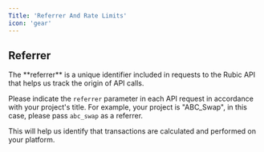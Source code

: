 ```yaml
---
Title: 'Referrer And Rate Limits'
icon: 'gear'
---
```


## Referrer

<Note>
The **referrer** is a unique identifier included in requests to the Rubic API that helps us track the origin of API calls.
</Note>

Please indicate the `referrer` parameter in each API request in accordance with your project's title. For example, your project is "ABC\_Swap", in this case, please pass `abc_swap` as a referrer.

This will help us identify that transactions are calculated and performed on your platform.